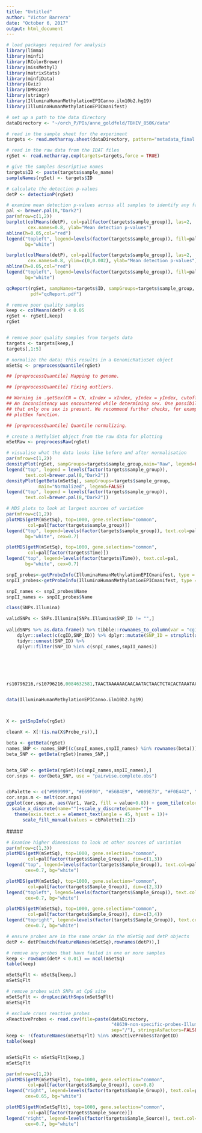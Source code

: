```yaml
---
title: "Untitled"
author: "Victor Barrera"
date: "October 6, 2017"
output: html_document
---
```


```r
# load packages required for analysis
library(limma)
library(minfi)
library(RColorBrewer)
library(missMethyl)
library(matrixStats)
library(minfiData)
library(Gviz)
library(DMRcate)
library(stringr)
library(IlluminaHumanMethylationEPICanno.ilm10b2.hg19)
library(IlluminaHumanMethylationEPICmanifest)
```

```r
# set up a path to the data directory
dataDirectory <- "~/orch_P/PIs/anne_goldfeld/TBHIV_850K/data"

```

```r
# read in the sample sheet for the experiment
targets <- read.metharray.sheet(dataDirectory, pattern="metadata_final.csv")
```

```r
# read in the raw data from the IDAT files
rgSet <- read.metharray.exp(targets=targets,force = TRUE)
```

```r
# give the samples descriptive names
targets$ID <- paste(targets$sample_name)
sampleNames(rgSet) <- targets$ID
```

```r
# calculate the detection p-values
detP <- detectionP(rgSet)
```

```r
# examine mean detection p-values across all samples to identify any failed samples
pal <- brewer.pal(8,"Dark2")
par(mfrow=c(1,2))
barplot(colMeans(detP), col=pal[factor(targets$sample_group)], las=2, 
        cex.names=0.8, ylab="Mean detection p-values")
abline(h=0.05,col="red")
legend("topleft", legend=levels(factor(targets$sample_group)), fill=pal,
       bg="white")

barplot(colMeans(detP), col=pal[factor(targets$sample_group)], las=2, 
        cex.names=0.8, ylim=c(0,0.002), ylab="Mean detection p-values")
abline(h=0.05,col="red")
legend("topleft", legend=levels(factor(targets$sample_group)), fill=pal, 
       bg="white")
```

```r

qcReport(rgSet, sampNames=targets$ID, sampGroups=targets$sample_group, 
         pdf="qcReport.pdf")
```

```r
# remove poor quality samples
keep <- colMeans(detP) < 0.05
rgSet <- rgSet[,keep]
rgSet


# remove poor quality samples from targets data
targets <- targets[keep,]
targets[,1:5]
```


```r
# normalize the data; this results in a GenomicRatioSet object
mSetSq <- preprocessQuantile(rgSet) 

## [preprocessQuantile] Mapping to genome.

## [preprocessQuantile] Fixing outliers.

## Warning in .getSex(CN = CN, xIndex = xIndex, yIndex = yIndex, cutoff = cutoff):
## An inconsistency was encountered while determining sex. One possibility is
## that only one sex is present. We recommend further checks, for example with the
## plotSex function.

## [preprocessQuantile] Quantile normalizing.

# create a MethylSet object from the raw data for plotting
mSetRaw <- preprocessRaw(rgSet)

# visualise what the data looks like before and after normalisation
par(mfrow=c(1,2))
densityPlot(rgSet, sampGroups=targets$sample_group,main="Raw", legend=FALSE)
legend("top", legend = levels(factor(targets$sample_group)), 
       text.col=brewer.pal(8,"Dark2"))
densityPlot(getBeta(mSetSq), sampGroups=targets$sample_group,
            main="Normalized", legend=FALSE)
legend("top", legend = levels(factor(targets$sample_group)), 
       text.col=brewer.pal(8,"Dark2"))

```

```r

# MDS plots to look at largest sources of variation
par(mfrow=c(1,2))
plotMDS(getM(mSetSq), top=1000, gene.selection="common", 
        col=pal[factor(targets$sample_group)])
legend("top", legend=levels(factor(targets$sample_group)), text.col=pal,
       bg="white", cex=0.7)

plotMDS(getM(mSetSq), top=1000, gene.selection="common",  
        col=pal[factor(targets$Time)])
legend("top", legend=levels(factor(targets$Time)), text.col=pal,
       bg="white", cex=0.7)

```


```r
snpI_probes<-getProbeInfo(IlluminaHumanMethylationEPICmanifest, type = "SnpI")
snpII_probes<-getProbeInfo(IlluminaHumanMethylationEPICmanifest, type = "SnpII")

snpI_names <- snpI_probes$Name
snpII_names <- snpII_probes$Name

class(SNPs.Illumina)

validSNPs <- SNPs.Illumina[SNPs.Illumina$SNP_ID != "",]
    
validSNPs %>% as.data.frame() %>% tibble::rownames_to_column(var = "cgID") %>%
    dplyr::select(c(cgID,SNP_ID)) %>% dplyr::mutate(SNP_ID = strsplit(as.character(SNP_ID), ";")) %>% 
    tidyr::unnest(SNP_ID) %>%
    dplyr::filter(SNP_ID %in% c(snpI_names,snpII_names))






rs10796216,rs10796216,0084632581,TAACTAAAAAACAACAATACTAACTCTACACTAAATACCCACTAACCCTT,0077745366,TAACTAAAAAACAACAATACTAACTCTACACTAAATACCCACTAACCCTC,I,A,Red,,,,,,,,,,,,,,,,,,,,,,,,,,,,,,,,TRUE,,,,,,


data(IlluminaHumanMethylationEPICanno.ilm10b2.hg19)



X <- getSnpInfo(rgSet)

cleanX <- X[!(is.na(X$Probe_rs)),]

beta <- getBeta(rgSet)
names_SNP <- names_SNP[(c(snpI_names,snpII_names) %in% rownames(beta))]
beta_SNP <- getBeta(rgSet)[names_SNP,]


beta_SNP <- getBeta(rgSet)[c(snpI_names,snpII_names),]
cor.snps <- cor(beta_SNP, use = "pairwise.complete.obs")


cbPalette <- c("#999999", "#E69F00", "#56B4E9", "#009E73", "#F0E442", "#0072B2", "#D55E00", "#CC79A7")
cor.snps.m <- melt(cor.snps)
ggplot(cor.snps.m, aes(Var1, Var2, fill = value>0.8)) + geom_tile(color="darkgrey")+
  scale_x_discrete(name="")+scale_y_discrete(name="")+
   theme(axis.text.x = element_text(angle = 45, hjust = 1))+
      scale_fill_manual(values = cbPalette[1:2])

```









 #####
```r
# Examine higher dimensions to look at other sources of variation
par(mfrow=c(1,3))
plotMDS(getM(mSetSq), top=1000, gene.selection="common", 
        col=pal[factor(targets$Sample_Group)], dim=c(1,3))
legend("top", legend=levels(factor(targets$Sample_Group)), text.col=pal, 
       cex=0.7, bg="white")

plotMDS(getM(mSetSq), top=1000, gene.selection="common", 
        col=pal[factor(targets$Sample_Group)], dim=c(2,3))
legend("topleft", legend=levels(factor(targets$Sample_Group)), text.col=pal,
       cex=0.7, bg="white")

plotMDS(getM(mSetSq), top=1000, gene.selection="common", 
        col=pal[factor(targets$Sample_Group)], dim=c(3,4))
legend("topright", legend=levels(factor(targets$Sample_Group)), text.col=pal,
       cex=0.7, bg="white")
```

```r
# ensure probes are in the same order in the mSetSq and detP objects
detP <- detP[match(featureNames(mSetSq),rownames(detP)),] 

# remove any probes that have failed in one or more samples
keep <- rowSums(detP < 0.01) == ncol(mSetSq) 
table(keep)

mSetSqFlt <- mSetSq[keep,]
mSetSqFlt
```


```r

# remove probes with SNPs at CpG site
mSetSqFlt <- dropLociWithSnps(mSetSqFlt)
mSetSqFlt

```

```r
# exclude cross reactive probes 
xReactiveProbes <- read.csv(file=paste(dataDirectory,
                                       "48639-non-specific-probes-Illumina450k.csv",
                                       sep="/"), stringsAsFactors=FALSE)
keep <- !(featureNames(mSetSqFlt) %in% xReactiveProbes$TargetID)
table(keep)


mSetSqFlt <- mSetSqFlt[keep,] 
mSetSqFlt


```

```r
par(mfrow=c(1,2))
plotMDS(getM(mSetSqFlt), top=1000, gene.selection="common", 
        col=pal[factor(targets$Sample_Group)], cex=0.8)
legend("right", legend=levels(factor(targets$Sample_Group)), text.col=pal,
       cex=0.65, bg="white")

plotMDS(getM(mSetSqFlt), top=1000, gene.selection="common", 
        col=pal[factor(targets$Sample_Source)])
legend("right", legend=levels(factor(targets$Sample_Source)), text.col=pal,
       cex=0.7, bg="white")
```


